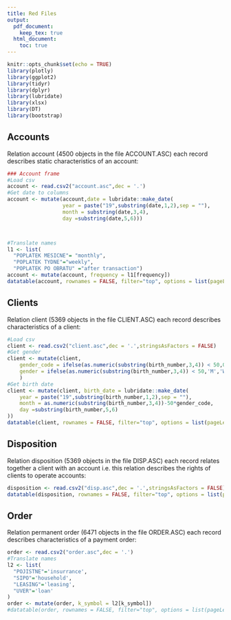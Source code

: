 ```yaml
---
title: Red Files
output:
  pdf_document:
    keep_tex: true
  html_document:
    toc: true
---
```


```r
knitr::opts_chunk$set(echo = TRUE)
library(plotly)
library(ggplot2)
library(tidyr)
library(dplyr)
library(lubridate)
library(xlsx)
library(DT)
library(bootstrap)
```

## Accounts

Relation account (4500 objects in the file ACCOUNT.ASC) each record describes static characteristics of an account:

```r
### Account frame
#Load csv
account <- read.csv2("account.asc",dec = '.')  
#Get date to columns
account <- mutate(account,date = lubridate::make_date(
                  year = paste("19",substring(date,1,2),sep = ""),
                  month = substring(date,3,4),
                  day =substring(date,5,6)))



#Translate names
l1 <- list(
  "POPLATEK MESICNE"= "monthly",
  "POPLATEK TYDNE"="weekly",
  "POPLATEK PO OBRATU" ="after transaction")
account <- mutate(account, frequency = l1[frequency])
datatable(account, rownames = FALSE, filter="top", options = list(pageLength = 5, scrollX=T) )
```

## Clients

Relation client (5369 objects in the file CLIENT.ASC) each record describes characteristics of a client:

```r
#Load csv
client <- read.csv2("client.asc",dec = '.',stringsAsFactors = FALSE)  
#Get gender
client <- mutate(client, 
    gender_code = ifelse(as.numeric(substring(birth_number,3,4)) < 50,0,1),
    gender = ifelse(as.numeric(substring(birth_number,3,4)) < 50,'M','W')
    )
#Get birth date
client <- mutate(client, birth_date = lubridate::make_date(
    year = paste("19",substring(birth_number,1,2),sep = ""),
    month = as.numeric(substring(birth_number,3,4))-50*gender_code,
    day =substring(birth_number,5,6)  
))
datatable(client, rownames = FALSE, filter="top", options = list(pageLength = 5, scrollX=T) )
```

## Disposition

Relation disposition (5369 objects in the file DISP.ASC) each record relates together a client with an account i.e. this relation describes the rights of clients to operate accounts:

```r
disposition <- read.csv2("disp.asc",dec = '.',stringsAsFactors = FALSE)
datatable(disposition, rownames = FALSE, filter="top", options = list(pageLength = 5, scrollX=T) )
```

## Order

Relation permanent order (6471 objects in the file ORDER.ASC) each record describes characteristics of a payment order:

```r
order <- read.csv2("order.asc",dec = '.')  
#Translate names
l2 <- list(
  "POJISTNE"='insurrance',
  "SIPO"='household',
  "LEASING"='leasing',
  "UVER"='loan'
)
order <- mutate(order, k_symbol = l2[k_symbol])
#datatable(order, rownames = FALSE, filter="top", options = list(pageLength = 5, scrollX=T))
```



```r

```

```r

```

